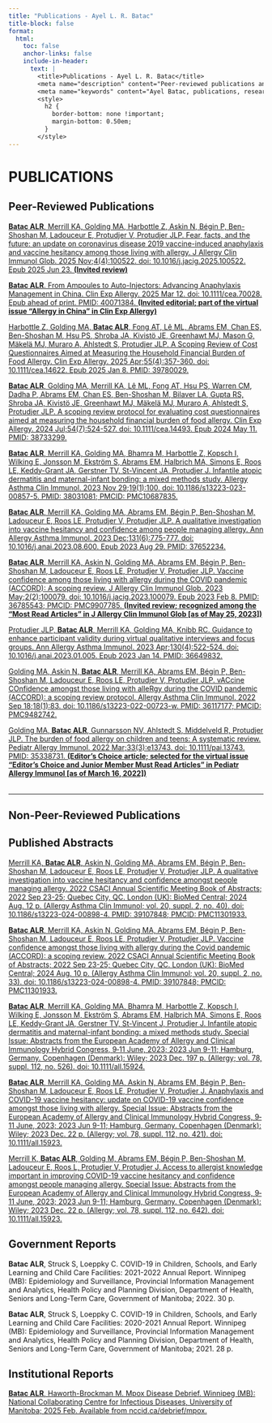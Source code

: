 ```yaml
---
title: "Publications - Ayel L. R. Batac"
title-block: false
format:
  html:
    toc: false
    anchor-links: false
    include-in-header:
      text: |
        <title>Publications - Ayel L. R. Batac</title>
        <meta name="description" content="Peer-reviewed publications and scholarly work by Ayel L. R. Batac in allergy and infectious diseases." />
        <meta name="keywords" content="Ayel Batac, publications, research papers, peer-reviewed, global health, public health, allergy, food allergy, COVID-19, vaccine hesitancy, pediatrics, HIV, STBBIs, tuberculosis, mpox, anaphylaxis, knowledge translation, epidemiologist, data science" />
        <style>
          h2 {
            border-bottom: none !important;
            margin-bottom: 0.50em;
          }
        </style>
---
```


# PUBLICATIONS

## Peer-Reviewed Publications

[**Batac ALR**, Merrill KA, Golding MA, Harbottle Z, Askin N, Bégin P, Ben-Shoshan M, Ladouceur E, Protudjer V, Protudjer JLP. Fear, facts, and the future: an update on coronavirus disease 2019 vaccine-induced anaphylaxis and vaccine hesitancy among those living with allergy. J Allergy Clin Immunol Glob. 2025 Nov;4(4):100522. doi: 10.1016/j.jacig.2025.100522. Epub 2025 Jun 23. **(Invited review)**](https://doi.org/10.1016/j.jacig.2025.100522)

[**Batac ALR**. From Ampoules to Auto-Injectors: Advancing Anaphylaxis Management in China. Clin Exp Allergy. 2025 Mar 12. doi: 10.1111/cea.70028. Epub ahead of print. PMID: 40071384. **(Invited editorial; part of the virtual issue “Allergy in China” in Clin Exp Allergy)**](https://doi.org/10.1111/cea.70028)

[Harbottle Z, Golding MA, **Batac ALR**, Fong AT, Lê ML, Abrams EM, Chan ES, Ben-Shoshan M, Hsu PS, Shroba JA, Kivistö JE, Greenhawt MJ, Mason G, Mäkelä MJ, Muraro A, Ahlstedt S, Protudjer JLP. A Scoping Review of Cost Questionnaires Aimed at Measuring the Household Financial Burden of Food Allergy. Clin Exp Allergy. 2025 Apr;55(4):357-360. doi: 10.1111/cea.14622. Epub 2025 Jan 8. PMID: 39780029.](https://doi.org/10.1111/cea.14622)

[**Batac ALR**, Golding MA, Merrill KA, Lê ML, Fong AT, Hsu PS, Warren CM, Dadha P, Abrams EM, Chan ES, Ben-Shoshan M, Bilaver LA, Gupta RS, Shroba JA, Kivistö JE, Greenhawt MJ, Mäkelä MJ, Muraro A, Ahlstedt S, Protudjer JLP. A scoping review protocol for evaluating cost questionnaires aimed at measuring the household financial burden of food allergy. Clin Exp Allergy. 2024 Jul;54(7):524-527. doi: 10.1111/cea.14493. Epub 2024 May 11. PMID: 38733299.](https://doi.org/10.1111/cea.14493)

[**Batac ALR**, Merrill KA, Golding MA, Bhamra M, Harbottle Z, Kopsch I, Wilking E, Jonsson M, Ekström S, Abrams EM, Halbrich MA, Simons E, Roos LE, Keddy-Grant JA, Gerstner TV, St-Vincent JA, Protudjer J. Infantile atopic dermatitis and maternal-infant bonding: a mixed methods study. Allergy Asthma Clin Immunol. 2023 Nov 29;19(1):100. doi: 10.1186/s13223-023-00857-5. PMID: 38031081; PMCID: PMC10687835.](https://doi.org/10.1186/s13223-023-00857-5)

[**Batac ALR**, Merrill KA, Golding MA, Abrams EM, Bégin P, Ben-Shoshan M, Ladouceur E, Roos LE, Protudjer V, Protudjer JLP. A qualitative investigation into vaccine hesitancy and confidence among people managing allergy. Ann Allergy Asthma Immunol. 2023 Dec;131(6):775-777. doi: 10.1016/j.anai.2023.08.600. Epub 2023 Aug 29. PMID: 37652234.](https://doi.org/10.1016/j.anai.2023.08.600)

[**Batac ALR**, Merrill KA, Askin N, Golding MA, Abrams EM, Bégin P, Ben-Shoshan M, Ladouceur E, Roos LE, Protudjer V, Protudjer JLP. Vaccine confidence among those living with allergy during the COVID pandemic (ACCORD): A scoping review. J Allergy Clin Immunol Glob. 2023 May;2(2):100079. doi: 10.1016/j.jacig.2023.100079. Epub 2023 Feb 8. PMID: 36785543; PMCID: PMC9907785. **(Invited review; recognized among the “Most Read Articles” in J Allergy Clin Immunol Glob [as of May 25, 2023])**](https://doi.org/10.1016/j.jacig.2023.100079)

[Protudjer JLP, **Batac ALR**, Merrill KA, Golding MA, Knibb RC. Guidance to enhance participant validity during virtual qualitative interviews and focus groups. Ann Allergy Asthma Immunol. 2023 Apr;130(4):522-524. doi: 10.1016/j.anai.2023.01.005. Epub 2023 Jan 14. PMID: 36649832.](https://doi.org/10.1016/j.anai.2023.01.005)

[Golding MA, Askin N, **Batac ALR**, Merrill KA, Abrams EM, Bégin P, Ben-Shoshan M, Ladouceur E, Roos LE, Protudjer V, Protudjer JLP. vACcine COnfidence amongst those living with alleRgy during the COVID pandemic (ACCORD): a scoping review protocol. Allergy Asthma Clin Immunol. 2022 Sep 18;18(1):83. doi: 10.1186/s13223-022-00723-w. PMID: 36117177; PMCID: PMC9482742.](https://doi.org/10.1186/s13223-022-00723-w)

[Golding MA, **Batac ALR**, Gunnarsson NV, Ahlstedt S, Middelveld R, Protudjer JLP. The burden of food allergy on children and teens: A systematic review. Pediatr Allergy Immunol. 2022 Mar;33(3):e13743. doi: 10.1111/pai.13743. PMID: 35338731. **(Editor’s Choice article; selected for the virtual issue “Editor’s Choice and Junior Member Must Read Articles” in Pediatr Allergy Immunol [as of March 16, 2022])**](https://doi.org/10.1111/pai.13743)

<div style="margin-top: 2rem;"></div>

---

## Non-Peer-Reviewed Publications

## Published Abstracts

[Merrill KA, **Batac ALR**, Askin N, Golding MA, Abrams EM, Bégin P, Ben-Shoshan M, Ladouceur E, Roos LE, Protudjer V, Protudjer JLP. A qualitative investigation into vaccine hesitancy and confidence amongst people managing allergy. 2022 CSACI Annual Scientific Meeting Book of Abstracts; 2022 Sep 23-25; Quebec City, QC. London (UK): BioMed Central; 2024 Aug. 12 p. (Allergy Asthma Clin Immunol; vol. 20, suppl. 2, no. 40). doi: 10.1186/s13223-024-00898-4. PMID: 39107848; PMCID: PMC11301933.](https://doi.org/10.1186/s13223-024-00898-4)

[**Batac ALR**, Merrill KA, Askin N, Golding MA, Abrams EM, Bégin P, Ben-Shoshan M, Ladouceur E, Roos LE, Protudjer V, Protudjer JLP. Vaccine confidence amongst those living with allergy during the Covid pandemic (ACCORD): a scoping review. 2022 CSACI Annual Scientific Meeting Book of Abstracts; 2022 Sep 23-25; Quebec City, QC. London (UK): BioMed Central; 2024 Aug. 10 p. (Allergy Asthma Clin Immunol; vol. 20, suppl. 2, no. 33). doi: 10.1186/s13223-024-00898-4. PMID: 39107848; PMCID: PMC11301933.](https://doi.org/10.1186/s13223-024-00898-4)

[**Batac ALR**, Merrill KA, Golding MA, Bhamra M, Harbottle Z, Kopsch I, Wilking E, Jonsson M, Ekström S, Abrams EM, Halbrich MA, Simons E, Roos LE, Keddy-Grant JA, Gerstner TV, St-Vincent J, Protudjer J. Infantile atopic dermatitis and maternal-infant bonding: a mixed methods study. Special Issue: Abstracts from the European Academy of Allergy and Clinical Immunology Hybrid Congress, 9‐11 June, 2023; 2023 Jun 9-11; Hamburg, Germany. Copenhagen (Denmark): Wiley; 2023 Dec. 197 p. (Allergy; vol. 78, suppl. 112, no. 526). doi: 10.1111/all.15924.](https://doi.org/10.1111/all.15924)

[**Batac ALR**, Merrill KA, Golding MA, Askin N, Abrams EM, Bégin P, Ben-Shoshan M, Ladouceur E, Roos LE, Protudjer V, Protudjer J. Anaphylaxis and COVID-19 vaccine hesitancy: update on COVID-19 vaccine confidence amongst those living with allergy. Special Issue: Abstracts from the European Academy of Allergy and Clinical Immunology Hybrid Congress, 9‐11 June, 2023; 2023 Jun 9-11; Hamburg, Germany. Copenhagen (Denmark): Wiley; 2023 Dec. 22 p. (Allergy; vol. 78, suppl. 112, no. 421). doi: 10.1111/all.15923.](https://doi.org/10.1111/all.15923)

[Merrill K, **Batac ALR**, Golding M, Abrams EM, Bégin P, Ben-Shoshan M, Ladouceur E, Roos L, Protudjer V, Protudjer J. Access to allergist knowledge important in improving COVID-19 vaccine hesitancy and confidence amongst people managing allergy. Special Issue: Abstracts from the European Academy of Allergy and Clinical Immunology Hybrid Congress, 9‐11 June, 2023; 2023 Jun 9-11; Hamburg, Germany. Copenhagen (Denmark): Wiley; 2023 Dec. 22 p. (Allergy; vol. 78, suppl. 112, no. 642). doi: 10.1111/all.15923.](https://doi.org/10.1111/all.15923)

## Government Reports

**Batac ALR**, Struck S, Loeppky C. COVID-19 in Children, Schools, and Early Learning and Child Care Facilities: 2021-2022 Annual Report. Winnipeg (MB): Epidemiology and Surveillance, Provincial Information Management and Analytics, Health Policy and Planning Division, Department of Health, Seniors and Long-Term Care, Government of Manitoba; 2022. 30 p.

**Batac ALR**, Struck S, Loeppky C. COVID-19 in Children, Schools, and Early Learning and Child Care Facilities: 2020-2021 Annual Report. Winnipeg (MB): Epidemiology and Surveillance, Provincial Information Management and Analytics, Health Policy and Planning Division, Department of Health, Seniors and Long-Term Care, Government of Manitoba; 2021. 28 p.

## Institutional Reports

[**Batac ALR**, Haworth-Brockman M. Mpox Disease Debrief. Winnipeg (MB): National Collaborating Centre for Infectious Diseases, University of Manitoba; 2025 Feb. Available from nccid.ca/debrief/mpox.](https://nccid.ca/debrief/mpox/)

$~$
